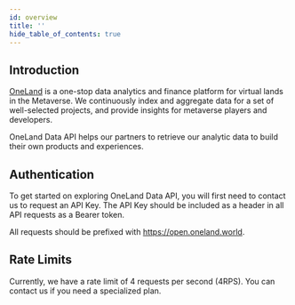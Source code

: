 ```yaml
---
id: overview
title: ''
hide_table_of_contents: true
---
```


## Introduction

[OneLand](https://oneland.world) is a one-stop data analytics and finance platform for virtual lands in the Metaverse. We continuously index and aggregate data for a set of well-selected projects, and provide insights for metaverse players and developers.

OneLand Data API helps our partners to retrieve our analytic data to build their own products and experiences.

## Authentication

To get started on exploring OneLand Data API, you will first need to contact us to request an API Key. The API Key should be included as a header in all API requests as a Bearer token.

All requests should be prefixed with https://open.oneland.world.

## Rate Limits

Currently, we have a rate limit of 4 requests per second (4RPS). You can contact us if you need a specialized plan.
